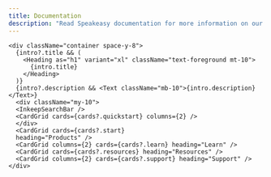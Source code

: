 ```yaml
---
title: Documentation
description: "Read Speakeasy documentation for more information on our features and how to use them."
---
```



    <div className="container space-y-8">
      {intro?.title && (
        <Heading as="h1" variant="xl" className="text-foreground mt-10">
          {intro.title}
        </Heading>
      )}
      {intro?.description && <Text className="mb-10">{intro.description}</Text>}
      <div className="my-10">
      <InkeepSearchBar />
      <CardGrid cards={cards?.quickstart} columns={2} />
      </div>
      <CardGrid cards={cards?.start}
      heading="Products" />
      <CardGrid columns={2} cards={cards?.learn} heading="Learn" />
      <CardGrid cards={cards?.resources} heading="Resources" />
      <CardGrid columns={2} cards={cards?.support} heading="Support" />
    </div>
